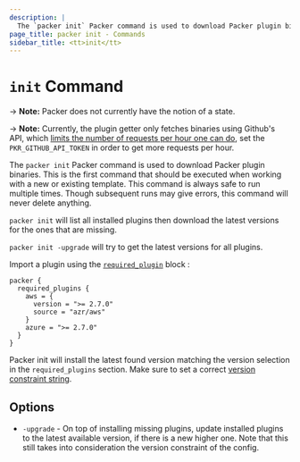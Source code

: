 ```yaml
---
description: |
  The `packer init` Packer command is used to download Packer plugin binaries.
page_title: packer init - Commands
sidebar_title: <tt>init</tt>
---
```


# `init` Command

-> **Note:** Packer does not currently have the notion of a state.

-> **Note:** Currently, the plugin getter only fetches binaries using Github's API,
which [limits the number of requests per hour one can
do](https://docs.github.com/en/developers/apps/rate-limits-for-github-apps#normal-user-to-server-rate-limits),
set the `PKR_GITHUB_API_TOKEN` in order to get more requests per hour.

The `packer init` Packer command is used to download Packer plugin binaries.
This is the first command that should be executed when working with a new or
existing template. This command is always safe to run multiple times. Though
subsequent runs may give errors, this command will never delete anything.

`packer init` will list all installed plugins then download the latest versions
for the ones that are missing.

`packer init -upgrade` will try to get the latest versions for all plugins.



Import a plugin using the [`required_plugin`](/docs/templates/hcl_templates/blocks/packer#specifying-plugin-requirements)
block :

```hcl
packer {
  required_plugins {
    aws = {
      version = ">= 2.7.0"
      source = "azr/aws"
    }
    azure = ">= 2.7.0"
  }
}
```

Packer init will install the latest found version matching the version selection
in the `required_plugins` section. Make sure to set a correct [version constraint
string](/docs/templates/hcl_templates/blocks/packer#version-constraints).


## Options

- `-upgrade` - On top of installing missing plugins, update installed plugins to
  the latest available version, if there is a new higher one. Note that this
  still takes into consideration the version constraint of the config.
